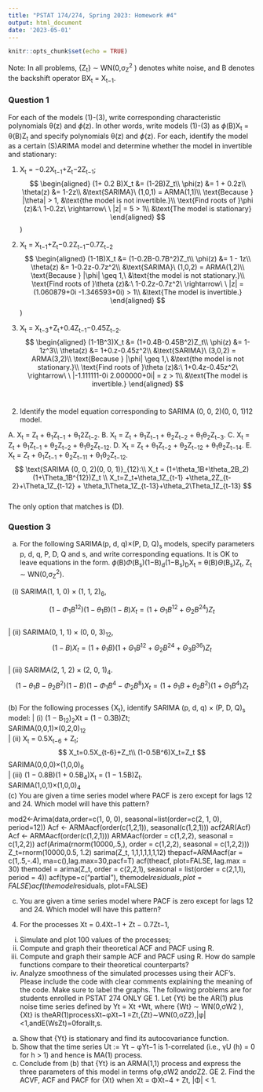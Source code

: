```yaml
---
title: "PSTAT 174/274, Spring 2023: Homework #4"
output: html_document
date: '2023-05-01'
---
```


```r
knitr::opts_chunk$set(echo = TRUE)
```

Note: In all problems, {Z~t~} ∼ WN(0,σ~Z~^2^ ) denotes white noise, and B denotes the backshift operator BX~t~ = X~t−1~.

### Question 1
For each of the models (1)-(3), write corresponding characteristic polynomials θ(z) and $\phi$(z). In other words, write models (1)-(3) as $\phi$(B)X~t~ = θ(B)Z~t~ and specify polynomials θ(z) and $\phi$(z). For each, identify the model as a certain (S)ARIMA model and determine whether the model in invertible and stationary:

(1) X~t~ = −0.2X~t−1~+Z~t~−2Z~t−1~; 
$$
\begin{aligned}
(1+ 0.2 B)X_t &= (1-2B)Z_t\\
\phi(z) &= 1 + 0.2z\\
\theta(z) &= 1-2z\\
&\text{SARIMA}\ (1,0,1) = ARMA(1,1)\\
\text{Because } |\theta| > 1, &\text{the model is not invertible.}\\
\text{Find roots of }\phi (z)&:\ 1-0.2z\ \rightarrow\ \ |z| = 5 > 1\\
&\text{The model is stationary}
\end{aligned}
$$)
\
(2) X~t~ = X~t−1~+Z~t~−0.2Z~t−1~−0.7Z~t−2~ 
$$
\begin{aligned}
(1-1B)X_t &= (1-0.2B-0.7B^2)Z_t\\
\phi(z) &= 1 - 1z\\
\theta(z) &= 1-0.2z-0.7z^2\\
&\text{SARIMA}\ (1,0,2) = ARMA(1,2)\\
\text{Because } |\phi| \geq  1,\ &\text{the model is not stationary.}\\
\text{Find roots of }\theta (z)&:\ 1-0.2z-0.7z^2\ \rightarrow\ \ |z| =  (1.060879+0i -1.346593+0i) > 1\\
&\text{The model is invertible.}
\end{aligned}
$$)
\

(3) X~t~ = X~t−3~+Z~t~+0.4Z~t−1~−0.45Z~t−2~.
$$
\begin{aligned}
(1-1B^3)X_t &= (1+0.4B-0.45B^2)Z_t\\
\phi(z) &= 1-1z^3\\
\theta(z) &= 1+0.z-0.45z^2\\
&\text{SARIMA}\ (3,0,2) = ARMA(3,2)\\
\text{Because } |\phi| \geq  1,\ &\text{the model is not stationary.}\\
\text{Find roots of }\theta (z)&:\ 1+0.4z-0.45z^2\ \rightarrow\ \ |-1.111111-0i  2.000000+0i| =  z > 1\\
&\text{The model is invertible.}
\end{aligned}
$$
\
2. Identify the model equation corresponding to SARIMA (0, 0, 2)(0, 0, 1)12 model. 

A. X~t~ = Z~t~ + θ~1~Z~t−1~ + θ~1~2Z~t−2~.
B. X~t~ = Z~t~ + θ~1~Z~t−1~ + θ~2~Z~t−2~ + θ~1~θ~2~Z~t−3~.
C. X~t~ = Z~t~ + θ~1~Z~t−1~ + θ~2~Z~t−2~ + θ~1~θ~2~Z~t−12~.
D. X~t~ = Z~t~ + θ~1~Z~t−2~ + θ~2~Z~t−12~ + θ~1~θ~2~Z~t−14~. 
E. X~t~ = Z~t~ + θ~1~Z~t−1~ + θ~2~Z~t−11~ + θ~1~θ~2~Z~t−12~.
$$
\text{SARIMA (0, 0, 2)(0, 0, 1)}_{12}:\\
X_t = (1+\theta_1B+\theta_2B_2)(1+\Theta_1B^{12})Z_t  \\
X_t=Z_t+\theta_1Z_{t-1} +\theta_2Z_{t-2}+\Theta_1Z_{t-12} + \theta_1\Theta_1Z_{t-13}+\theta_2\Theta_1Z_{t-13}
$$
\
The only option that matches is (D).
\

### Question 3
  (a) For the following SARIMA(p, d, q)×(P, D, Q)~s~ models, specify parameters p, d, q, P, D, Q and s, and write corresponding equations. It is OK to leave equations in the form.
$\phi$(B)$\Phi$(B~s~)(1−B)~d~(1−B~s~)~D~X~t~ = θ(B)$\Theta$(B~s~)Z~t~, Z~t~ ∼ WN(0,σ~Z~^2^).

|   (i) SARIMA(1, 1, 0) × (1, 1, 2)~6~, 
$$
(1-\Phi_1B^{12})(1-\theta_1B)(1-B)X_t=(1+\Theta_1B^{12}+\Theta_2B^{24})Z_t
$$
\
|   (ii) SARIMA(0, 1, 1) × (0, 0, 3)~12~, 
$$
(1-B)X_t=(1+\theta_1B)(1+\Theta_1B^{12}+\Theta_2B^{24}+\Theta_3B^{36})Z_t
$$
\
|   (iii) SARIMA(2, 1, 2) × (2, 0, 1)~4~. 
\
$$
(1-\theta_1B-\theta_2B^2)(1-B)(1-\Phi_1B^4-\Phi_2B^8)X_t=(1+\theta_1B+\theta_2B^2)(1+\Theta_1B^4)Z_t
$$
\
(b) For the following processes {X~t~}, identify SARIMA (p, d, q) × (P, D, Q)~s~ model:
|   (i) (1 − B~12~)~2~Xt = (1 − 0.3B)Zt; 
\
SARIMA(0,0,1)×(0,2,0)~12~
\
|   (ii) X~t~ = 0.5X~t−6~ + Z~t~; 
\
$$
X_t=0.5X_{t-6}+Z_t\\
(1-0.5B^6)X_t=Z_t
$$
SARIMA(0,0,0)×(1,0,0)~6~
\
|   (iii) (1 − 0.8B)(1 + 0.5B~4~)X~t~ = (1 − 1.5B)Z~t~.
\
SARIMA(1,0,1)×(1,0,0)~4~
\
(c) You are given a time series model where PACF is zero except for lags 12 and 24. Which model will have this
pattern?


mod2<-Arima(data,order=c(1, 0, 0), seasonal=list(order=c(2, 1, 0), period=12))
Acf <- ARMAacf(order(c(1,2,1)), seasonal(c(1,2,1)))
acf2AR(Acf)
Acf <- ARMAacf(order(c(1,2,1)))
ARMAacf(order = c(1,2,2), seasonal = c(1,2,2))
acf(Arima(rnorm(10000,.5,), order = c(1,2,2), seasonal = c(1,2,2)))
Z_t=rnorm(10000,0.5, 1.2)
sarima(Z_t, 1,1,1,1,1,1,12)
thepacf=ARMAacf(ar = c(1,.5,-.4), ma=c(),lag.max=30,pacf=T)
acf(theacf, plot=FALSE, lag.max = 30)
themodel = arima(Z_t, order = c(2,2,1), seasonal = list(order = c(2,1,1), period = 4))
acf(type=c("partial"), themodel$residuals, plot=FALSE)
acf(themodel$residuals, plot=FALSE)

(c) You are given a time series model where PACF is zero except for lags 12 and 24. Which model will have this
pattern?
4. For the processes Xt = 0.4Xt−1 + Zt − 0.7Zt−1,
(i) Simulate and plot 100 values of the processes;
(ii) Compute and graph their theoretical ACF and PACF using R.
(iii) Compute and graph their sample ACF and PACF using R. How do sample functions compare to their theoretical counterparts?
(iv) Analyze smoothness of the simulated processes using their ACF’s.
Please include the code with clear comments explaining the meaning of the code. Make sure to label the graphs.
The following problems are for students enrolled in PSTAT 274 ONLY
GE 1. Let {Yt} be the AR(1) plus noise time series defined by Yt = Xt +Wt, where {Wt} ∼ WN(0,σW2 ), {Xt} is theAR(1)processXt−φXt−1 =Zt,{Zt}∼WN(0,σZ2),|φ|<1,andE(WsZt)=0forallt,s.
(a) Show that {Yt} is stationary and find its autocovariance function.
(b) Show that the time series Ut := Yt − φYt−1 is 1-correlated (i.e., γU (h) = 0 for h > 1) and hence is MA(1) process.
(c) Conclude from (b) that {Yt} is an ARMA(1,1) process and express the three parameters of this model in terms ofφ,σW2 andσZ2.
GE 2. Find the ACVF, ACF and PACF for {Xt} when Xt = ΦXt−4 + Zt, |Φ| < 1.